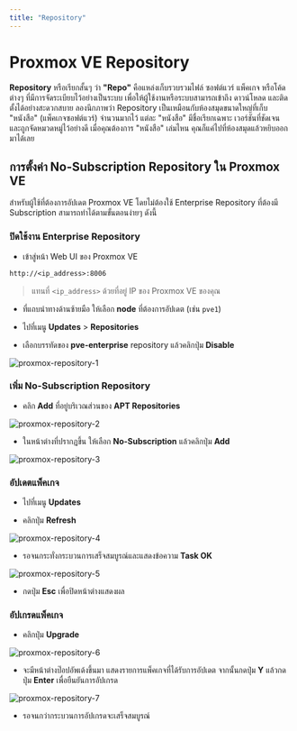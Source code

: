 ```yaml
---
title: "Repository"
---
```



# Proxmox VE Repository

**Repository** หรือเรียกสั้นๆ ว่า **"Repo"** คือแหล่งเก็บรวบรวมไฟล์ ซอฟต์แวร์ แพ็คเกจ หรือโค้ดต่างๆ ที่มีการจัดระเบียบไว้อย่างเป็นระบบ เพื่อให้ผู้ใช้งานหรือระบบสามารถเข้าถึง ดาวน์โหลด และติดตั้งได้อย่างสะดวกสบาย ลองนึกภาพว่า Repository เป็นเหมือนกับห้องสมุดขนาดใหญ่ที่เก็บ "หนังสือ" (แพ็คเกจซอฟต์แวร์) จำนวนมากไว้ แต่ละ "หนังสือ" มีชื่อเรียกเฉพาะ เวอร์ชันที่ชัดเจน และถูกจัดหมวดหมู่ไว้อย่างดี เมื่อคุณต้องการ "หนังสือ" เล่มไหน คุณก็แค่ไปที่ห้องสมุดแล้วหยิบออกมาได้เลย

## การตั้งค่า No-Subscription Repository ใน Proxmox VE

สำหรับผู้ใช้ที่ต้องการอัปเดต Proxmox VE โดยไม่ต้องใช้ Enterprise Repository ที่ต้องมี Subscription สามารถทำได้ตามขั้นตอนง่ายๆ ดังนี้

<Steps>

### ปิดใช้งาน Enterprise Repository

- เข้าสู่หน้า Web UI ของ Proxmox VE

```txt copy
http://<ip_address>:8006
```

> แทนที่ `<ip_address>` ด้วยที่อยู่ IP ของ Proxmox VE ของคุณ

- ที่แถบนำทางด้านซ้ายมือ ให้เลือก **node** ที่ต้องการอัปเดต (เช่น `pve1`)

- ไปที่เมนู **Updates** > **Repositories**

- เลือกบรรทัดของ **pve-enterprise** repository แล้วคลิกปุ่ม **Disable**

![proxmox-repository-1](/image/proxmox/proxmox-repository-1.png)

### เพิ่ม No-Subscription Repository

- คลิก **Add** ที่อยู่บริเวณส่วนของ **APT Repositories**

![proxmox-repository-2](/image/proxmox/proxmox-repository-2.png)

- ในหน้าต่างที่ปรากฏขึ้น ให้เลือก **No-Subscription** แล้วคลิกปุ่ม **Add**

![proxmox-repository-3](/image/proxmox/proxmox-repository-3.png)

### อัปเดตแพ็คเกจ

- ไปที่เมนู **Updates**

- คลิกปุ่ม **Refresh**

![proxmox-repository-4](/image/proxmox/proxmox-repository-4.png)

- รอจนกระทั่งกระบวนการเสร็จสมบูรณ์และแสดงข้อความ **Task OK**

![proxmox-repository-5](/image/proxmox/proxmox-repository-5.png)

- กดปุ่ม **Esc** เพื่อปิดหน้าต่างแสดงผล

### อัปเกรดแพ็คเกจ

- คลิกปุ่ม **Upgrade**

![proxmox-repository-6](/image/proxmox/proxmox-repository-6.png)

- จะมีหน้าต่างป๊อปอัพเด้งขึ้นมา แสดงรายการแพ็คเกจที่ได้รับการอัปเดต จากนั้นกดปุ่ม **Y** แล้วกดปุ่ม **Enter** เพื่อยืนยันการอัปเกรด

![proxmox-repository-7](/image/proxmox/proxmox-repository-7.png)

- รอจนกว่ากระบวนการอัปเกรดจะเสร็จสมบูรณ์

</Steps>
